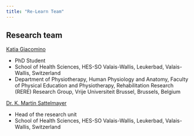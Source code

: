 ```yaml
---
title: "Re-Learn Team"
---
```


## Research team

[Katia Giacomino](https://www.hevs.ch/de/collaborateurs/giacomino-20514)

-   PhD Student
-   School of Health Sciences, HES-SO Valais-Wallis, Leukerbad, Valais-Wallis, Switzerland
-   Department of Physiotherapy, Human Physiology and Anatomy, Faculty of Physical Education and Physiotherapy, Rehabilitation Research (RERE) Research Group, Vrije Universiteit Brussel, Brussels, Belgium

[Dr. K. Martin Sattelmayer](https://www.hevs.ch/de/collaborateurs/sattelmayer-5246)

-   Head of the research unit
-   School of Health Sciences, HES-SO Valais-Wallis, Leukerbad, Valais-Wallis, Switzerland